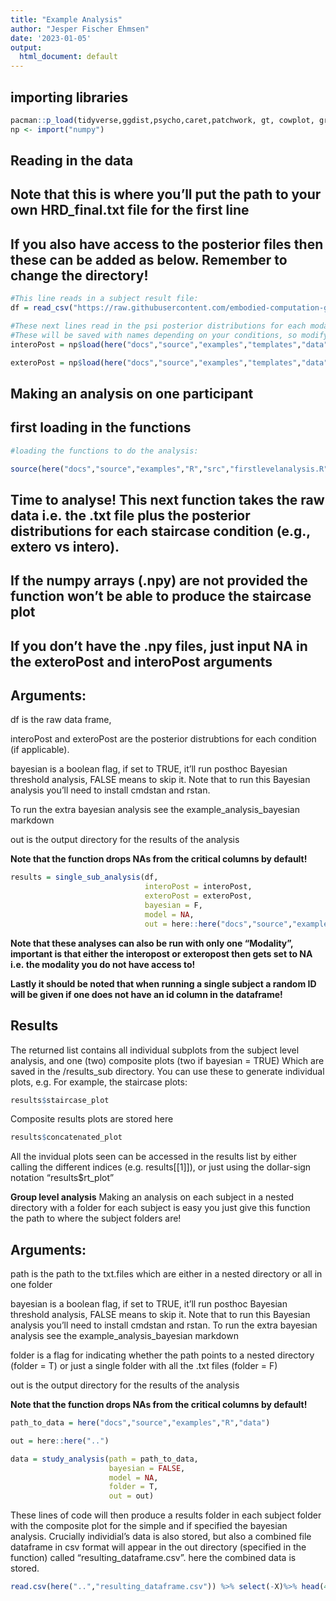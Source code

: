 ```yaml
---
title: "Example Analysis"
author: "Jesper Fischer Ehmsen"
date: '2023-01-05'
output:
  html_document: default
---
```



## **importing libraries**
```r
pacman::p_load(tidyverse,ggdist,psycho,caret,patchwork, gt, cowplot, grid,reticulate, here)
np <- import("numpy")
```


## **Reading in the data**
## **Note that this is where you'll put the path to your own HRD_final.txt file for the first line**
## **If you also have access to the posterior files then these can be added as below. Remember to change the directory!**
```r
#This line reads in a subject result file:
df = read_csv("https://raw.githubusercontent.com/embodied-computation-group/Cardioception/master/docs/source/examples/templates/data/HRD/HRD_final.txt")

#These next lines read in the psi posterior distributions for each modality. 
#These will be saved with names depending on your conditions, so modify as needed. 
interoPost = np$load(here("docs","source","examples","templates","data","HRD","Intero_posterior.npy"))

exteroPost = np$load(here("docs","source","examples","templates","data","HRD","Extero_posterior.npy"))
```


## **Making an analysis on one participant**
## **first loading in the functions**

```r
#loading the functions to do the analysis:

source(here("docs","source","examples","R","src","firstlevelanalysis.R"))
```

## **Time to analyse! This next function takes the raw data i.e. the .txt file plus the posterior distributions for each staircase condition (e.g., extero vs intero).**
## **If the numpy arrays (.npy) are not provided the function won't be able to produce the staircase plot**
## **If you don't have the .npy files, just input NA in the exteroPost and interoPost arguments**


## **Arguments:**

df is the raw data frame, 

interoPost and exteroPost are the posterior distrubtions for each condition (if applicable). 

bayesian is a boolean flag, if set to TRUE, it'll run posthoc Bayesian threshold analysis, FALSE means to skip it. Note that to run this Bayesian analysis you'll need to install cmdstan and rstan. 

To run the extra bayesian analysis see the example_analysis_bayesian markdown

out is the output directory for the results of the analysis

**Note that the function drops NAs from the critical columns by default!**


```r
results = single_sub_analysis(df,                                                                  #The raw dataframe
                              interoPost = interoPost,                                             #numpy array for the intero (NA if not avaliable)
                              exteroPost = exteroPost,                                             #numpy array for the extero (NA if not avaliable)
                              bayesian = F,                                                        #Bayesian Analysis (TRUE/FALSE)
                              model = NA,                                                          #Bayesian model here a stan script (NA if Bayesian is FALSE)
                              out = here::here("docs","source","examples","R"))                    #Output directory for results      
```

**Note that these analyses can also be run with only one "Modality", important is that either the interopost or exteropost then gets set to NA i.e. the modality you do not have access to!**

**Lastly it should be noted that when running a single subject a random ID will be given if one does not have an id column in the dataframe!**


## **Results**

The returned list contains all individual subplots from the subject level analysis, and one (two) composite plots (two if bayesian = TRUE) Which are saved in the /results_sub directory. You can use these to generate individual plots, e.g. For example, the staircase plots:
```r
results$staircase_plot
```

Composite results plots are stored here

```r
results$concatenated_plot
```

All the invidual plots seen can be accessed in the results list by either calling the different indices (e.g. results[[1]]), or just using the dollar-sign notation "results$rt_plot"


**Group level analysis**
Making an analysis on each subject in a nested directory with a folder for each subject is easy you just give this function the path to where the subject folders are!

## **Arguments:**

path is the path to the txt.files which are either in a nested directory or all in one folder


bayesian is a boolean flag, if set to TRUE, it'll run posthoc Bayesian threshold analysis, FALSE means to skip it. Note that to run this Bayesian analysis you'll need to install cmdstan and rstan. 
To run the extra bayesian analysis see the example_analysis_bayesian markdown

folder is a flag for indicating whether the path points to a nested directory (folder = T) or just a single folder with all the .txt files (folder = F)

out is the output directory for the results of the analysis

**Note that the function drops NAs from the critical columns by default!**

```r
path_to_data = here("docs","source","examples","R","data")

out = here::here("..")

data = study_analysis(path = path_to_data,
                      bayesian = FALSE,
                      model = NA,
                      folder = T,
                      out = out)
```

These lines of code will then produce a results folder in each subject folder with the composite plot for the simple and if specified the bayesian analysis. Crucially individial's data is also stored, but also a combined file dataframe in csv format will appear in the out directory (specified in the function) called "resulting_dataframe.csv". here the combined data is stored.

```r
read.csv(here("..","resulting_dataframe.csv")) %>% select(-X)%>% head(4)
```



